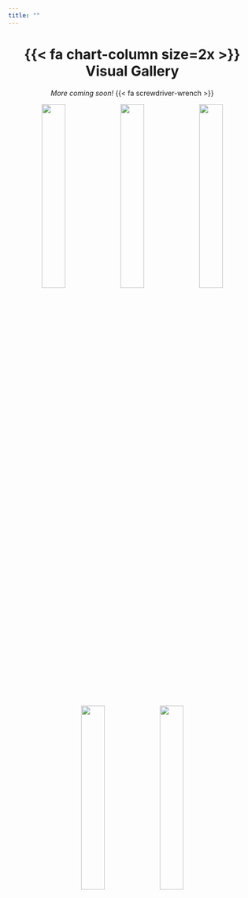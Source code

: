 ```yaml
---
title: ""
---
```


::: column-page
<center>

# {{< fa chart-column size=2x >}} Visual Gallery

*More coming soon!* {{< fa screwdriver-wrench >}}

</center>
:::

::: column-screen-inset
<center>

<p>![](images/dynamic/birds.png){width="31%"} ![](images/dynamic/art-history-v2.png){width="31%"} ![](images/dynamic/daily-rfid-dist-v3.png){width="31%"}</p>

<p>![](images/dynamic/buses.png){width="31%"} ![](images/dynamic/atl-burg-2021.png){width="31%"}</p>

</center>
:::
